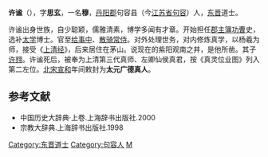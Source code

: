 '''许谧'''（{{bd|305年||376年|catIdx=X}}），字'''思玄'''，一名'''穆'''，[[丹阳郡|丹阳郡]]句容县（今[[江苏省|江苏省]][[句容|句容]]）人，[[东晋|东晋]]道士。

许谧出身世族，自少聪颖，儒雅清素，博学多闻有才章。开始担任[[郡|郡]][[主簿|主簿]][[功曹|功曹]]史，选补[[太学|太学]]博士。官至[[给事中|给事中]]、[[散骑常侍|散骑常侍]]。对外处理世务，对内修炼真学，以杨羲为师，接受《[[上清经|上清经]]》，后来居住在茅山。说现在的紫阳观南之井，是他所凿。其子[[许翙|许翙]]。许谧死后，被奉为上清第三代真师、左卿仙侯真君，按《真灵位业图》列入第二左位。[[北宋|北宋]][[宣和_(北宋)|宣和]]年间敕封为'''太元广德真人'''。

==参考文献==
*中国历史大辞典·上卷.上海辞书出版社.2000
*宗教大辞典.上海辞书出版社.1998
{{DEFAULTSORT:X}}
[[Category:东晋道士|Category:东晋道士]]
[[Category:句容人|Category:句容人]]
[[Category:许姓|M]]